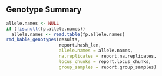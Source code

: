 ## Genotype Summary

```r
allele.names <- NULL
if (!is.null(fp.allele.names))
  allele.names <- read.table(fp.allele.names)
rmd_kable_genotypes(results,
                    report.hash_len,
                    allele.names = allele.names,
                    na.replicates = report.na.replicates,
                    locus_chunks = report.locus_chunks,
                    group_samples = report.group_samples)
```
